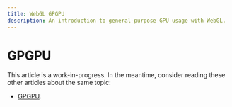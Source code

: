 ```yaml
---
title: WebGL GPGPU
description: An introduction to general-purpose GPU usage with WebGL.
---
```

# GPGPU

This article is a work-in-progress. In the meantime,
consider reading these other articles about the same topic:

- [GPGPU](https://webgl2fundamentals.org/webgl/lessons/webgl-gpgpu.html).
